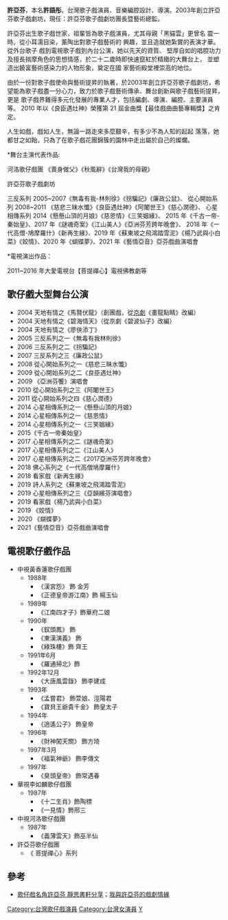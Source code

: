 {{unreferenced|time=2016-10-13T12:09:35+00:00}}
{{藝人
| 姓名     = 許亞芬
| 類型     = 女演员
| 圖片     = 
| 圖片尺寸 = 
| 圖片簡介 = 
| 原名     = 許語彤
| 英文名   = 
| 綽號     = 
| 其他藝名 = 
| 國籍     = {{ROC}}
| 民族     = 
| 籍貫     = 
| 出生日期 = {{birth date and age|1965|4|17}}
| 出生地點 = [[台灣|台灣]]
| 生肖     = 
| 星座     = 
| 逝世日期 = 
| 逝世地點 = 
| 職業     = [[演員|演員]]
| 語言     = [[普通话|普通话]]
| 教育程度 = 
| 宗教信仰 = 
| 配偶     = 
| 兒女     = 
| 父母     = 
| 音樂類型 = 
| 演奏樂器 = 
| 出身地   = 
| 出道作   = [[台灣奇案|台灣奇案]]、[[秋風辭|秋風辭]]、[[台灣我的母親|台灣我的母親]]
| 出道日期 = 
| 代表作   = 
| 活躍年代 = 
| 唱片公司 = 
| 經紀公司 = 
| 網站     = 
| 相關團體 = 
| 獎項     = 
}}

'''許亞芬'''{{BD|1965年|4月17日||}}，本名'''許語彤'''。台灣歌子戲演員、音樂編腔設計、導演。2003年創立許亞芬歌子戲劇坊，現任：許亞芬歌子戲劇坊團長暨藝術總監。

許亞芬出生歌子戲世家，祖輩皆為歌子戲演員，尤其母親「黑貓雲」更曾名 震一時。從小耳濡目染，薰陶出對歌子戲藝術的 興趣，並且造就她紮實的表演才華。從外台歌子 戲到電視歌子戲到內台公演，她以先天的資質、 堅厚自如的唱腔功力及擅長揣摩角色的思想情感，於二十二歲時即快速竄紅於精緻的大舞台上， 並塑造出饒富藝術感染力的人物形象，奠定在國 家藝術殿堂裡崇高的地位。 

由於一份對歌子戲使命與藝術提昇的執著，於2003年創立許亞芬歌子戲劇坊，希望能為歌子戲盡一分心力，致力於歌子戲藝術傳承、舞台創新與歌子戲藝術提昇，更是 歌子戲界難得多元化發展的專業人才，包括編劇、導演、編腔、主要演員等。 2010 年以《良臣遇灶神》榮獲第 21 屆金曲獎【最佳戲曲曲藝專輯獎】之肯定。

人生如戲，戲如人生，無論一路走來多麼艱辛，有多少不為人知的起起 落落，她都甘之如飴，只為了在歌子戲花團錦簇的園林中走出屬於自己的燦爛。

<nowiki>*</nowiki>舞台主演代表作品:

河洛歌仔戲團  《賣身做父》《秋風辭》《台灣我的母親》

許亞芬歌子戲劇坊

三反系列 2005~2007《無毒有我-林則徐》《拐騙記》《廉政公鼠》、 從心開始系列 2008~2011 《慈悲三昧水懺》《良臣遇灶神》《阿闍世王》《慈心潤德》、 心星相傳系列 2014《懸懸山頂的月娘》《慈恩情》《三笑姻緣》、 2015 年《千古一帝-秦始皇》、2017 年《謎魂奇案》《江山美人》《亞洲芬芳跨年晚會》、 2018 年《一代高僧-鳩摩羅什》《新再生緣》、2019 年《蘇東坡之飛鴻踏雪泥》《楊乃武與小白菜》《姣情》、2020 年《蝴蝶夢》、2021 年《藝情亞音》亞芬戲曲演唱會

<nowiki>*</nowiki>電視演出作品：

2011~2016 年大愛電視台【菩提禪心】電視佛教劇等

==歌仔戲大型舞台公演==
*2004 天地有情之《馬賢伏龍》（創團戲，從[[京劇|京劇]]《畫龍點睛》改編）
*2004 天地有情之《碧海情天》（從京劇《碧波仙子》改編） 
*2004 天地有情之《廖俠添丁》
*2005 三反系列之一《無毒有我林則徐》
*2006 三反系列之二《拐騙記》
*2007 三反系列之三《廉政公鼠》
*2008 從心開始系列之一《慈悲三眛水懺》
*2009 從心開始系列之二《良臣遇灶神》
*2009 《亞洲芬饗》演唱會
*2010 從心開始系列之三《阿闍世王》
*2011 從心開始系列之四《慈心潤德》
*2014 心星相傳系列之一《懸懸山頂的月娘》
*2014 心星相傳系列之一《慈恩情》
*2014 心星相傳系列之一《三笑姻緣》
*2015《千古一帝秦始皇》
*2017 心星相傳系列之二《謎魂奇案》
*2017 心星相傳系列之二《江山美人》
*2017 心星相傳系列之二《2017亞洲芬芳跨年晚會》
*2018 佛心系列之《一代高僧鳩摩羅什》
*2018 看家戲《新再生緣》
*2019 詩人系列之《蘇東坡之飛鴻踏雪泥》
*2019 心星相傳系列之三《亞韻繽芬演唱會》
*2019 看家戲《楊乃武與小白菜》
*2019 《姣情》
*2020 《蝴蝶夢》
*2021《藝情亞音》亞芬戲曲演唱會

==電視歌仔戲作品==

*中視黃香蓮歌仔戲團
**1988年
***《漢宮怨》 飾 金芳
***《正德皇帝游江南》飾 楊玉仙
**1989年
***《江南四才子》飾華府二娘
**1990年
***《釵頭鳳》 飾
***《東漢演義》 飾
***《綠珠樓》飾 齊王
**1991年6月
***《羅通掃北》飾
**1992年12月
***《大唐風雲錄》 飾李建成
**1993年
***《孟嘗君》 飾萱娘、涇陽君
***《寶貝王爺貴千金》 飾皇太子
**1994年
***《逍遙公子》 飾皇帝
**1996年
***《財神闖天關》 飾方琦
**1997年3月
***《福氣神爺》 飾李傳文
**1997年
***《臭頭皇帝》 飾常遇春
*華視李如麟歌仔戲團
**1987年
***《十二生肖》飾陶標
***《一見情》飾邢三
*中視河洛歌仔戲團
**1987年
***《義薄雲天》飾巫半仙
*許亞芬歌仔戲團
**《 菩提禪心》系列

==參考==
*[http://tw.tzuchi.org/index.php?option=com_content&view=article&id=4192%3A2010-09-10-02-08-43&catid=93%3Aculture-project&Itemid=386&lang=zh 歌仔戲名角許亞芬 靜思書軒分享]；[http://forum.yam.org.tw/bongchhi/old/light/light156-1.htm 我與許亞芬的戲劇情緣]

[[Category:台灣歌仔戲演員|Category:台灣歌仔戲演員]]
[[Category:台灣女演員|Category:台灣女演員]]
[[Category:许姓|Y]]